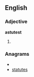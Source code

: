 ==English==

===Adjective===
'''astutest'''

# {{superlative of|[[astute]]}}

===Anagrams===
* {{alphagram|aesstttu}}
* [[statutes#English|statutes]]